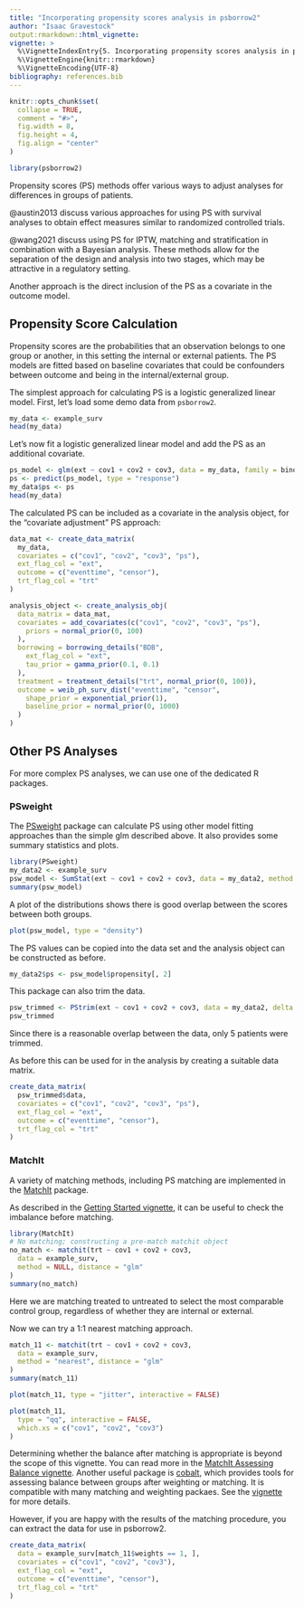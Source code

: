 ```yaml
---
title: "Incorporating propensity scores analysis in psborrow2"
author: "Isaac Gravestock"
output:rmarkdown::html_vignette:
vignette: >
  %\VignetteIndexEntry{5. Incorporating propensity scores analysis in psborrow2}
  %\VignetteEngine{knitr::rmarkdown}
  %\VignetteEncoding{UTF-8}
bibliography: references.bib
---
```


```r
knitr::opts_chunk$set(
  collapse = TRUE,
  comment = "#>",
  fig.width = 8,
  fig.height = 4,
  fig.align = "center"
)
```

```r
library(psborrow2)
```

Propensity scores (PS) methods offer various ways to adjust analyses for differences in groups of patients.

@austin2013 discuss various approaches for using PS with survival analyses to obtain effect measures similar to
randomized controlled trials.

@wang2021 discuss using PS for IPTW, matching and stratification in combination with a Bayesian analysis. These methods
allow for the separation of the design and analysis into two stages, which may be attractive in a regulatory setting.

Another approach is the direct inclusion of the PS as a covariate in the outcome model.

## Propensity Score Calculation

Propensity scores are the probabilities that an observation belongs to one group or another, in this setting the
internal or external patients. The PS models are fitted based on baseline covariates that could be confounders between
outcome and being in the internal/external group.

The simplest approach for calculating PS is a logistic generalized linear model. First, let's load some demo data from
`psborrow2`.

```r
my_data <- example_surv
head(my_data)
```

Let's now fit a logistic generalized linear model and add the PS as an additional covariate.

```r
ps_model <- glm(ext ~ cov1 + cov2 + cov3, data = my_data, family = binomial)
ps <- predict(ps_model, type = "response")
my_data$ps <- ps
head(my_data)
```

The calculated PS can be included as a covariate in the analysis object, for the "covariate adjustment" PS approach:

```r
data_mat <- create_data_matrix(
  my_data,
  covariates = c("cov1", "cov2", "cov3", "ps"),
  ext_flag_col = "ext",
  outcome = c("eventtime", "censor"),
  trt_flag_col = "trt"
)

analysis_object <- create_analysis_obj(
  data_matrix = data_mat,
  covariates = add_covariates(c("cov1", "cov2", "cov3", "ps"),
    priors = normal_prior(0, 100)
  ),
  borrowing = borrowing_details("BDB",
    ext_flag_col = "ext",
    tau_prior = gamma_prior(0.1, 0.1)
  ),
  treatment = treatment_details("trt", normal_prior(0, 100)),
  outcome = weib_ph_surv_dist("eventtime", "censor",
    shape_prior = exponential_prior(1),
    baseline_prior = normal_prior(0, 1000)
  )
)
```

## Other PS Analyses

For more complex PS analyses, we can use one of the dedicated R packages.

### PSweight

The [PSweight](https://cran.r-project.org/package=PSweight) package can calculate PS using other model fitting
approaches than the simple glm described above. It also provides some summary statistics and plots.

```r
library(PSweight)
my_data2 <- example_surv
psw_model <- SumStat(ext ~ cov1 + cov2 + cov3, data = my_data2, method = "gbm")
summary(psw_model)
```

A plot of the distributions shows there is good overlap between the scores between both groups.

```r
plot(psw_model, type = "density")
```

The PS values can be copied into the data set and the analysis object can be constructed as before.

```r
my_data2$ps <- psw_model$propensity[, 2]
```

This package can also trim the data.

```r
psw_trimmed <- PStrim(ext ~ cov1 + cov2 + cov3, data = my_data2, delta = 0.1)
psw_trimmed
```

Since there is a reasonable overlap between the data, only 5 patients were trimmed.

As before this can be used for in the analysis by creating a suitable data matrix.

```r
create_data_matrix(
  psw_trimmed$data,
  covariates = c("cov1", "cov2", "cov3", "ps"),
  ext_flag_col = "ext",
  outcome = c("eventtime", "censor"),
  trt_flag_col = "trt"
)
```

### MatchIt

A variety of matching methods, including PS matching are implemented in the [MatchIt](https://cran.r-project.org/package=MatchIt) package.

As described in the [Getting Started vignette](https://cran.r-project.org/web/packages/MatchIt/vignettes/MatchIt.html), it can be useful to check the imbalance before matching.

```r
library(MatchIt)
# No matching; constructing a pre-match matchit object
no_match <- matchit(trt ~ cov1 + cov2 + cov3,
  data = example_surv,
  method = NULL, distance = "glm"
)
summary(no_match)
```

Here we are matching treated to untreated to select the most comparable control group, regardless of whether they are internal or external.

Now we can try a 1:1 nearest matching approach.

```r
match_11 <- matchit(trt ~ cov1 + cov2 + cov3,
  data = example_surv,
  method = "nearest", distance = "glm"
)
summary(match_11)
```

```r
plot(match_11, type = "jitter", interactive = FALSE)
```

```r
plot(match_11,
  type = "qq", interactive = FALSE,
  which.xs = c("cov1", "cov2", "cov3")
)
```

Determining whether the balance after matching is appropriate is beyond the scope of this vignette. You can read more in the [MatchIt Assessing Balance vignette](https://cran.r-project.org/web/packages/MatchIt/vignettes/assessing-balance.html). Another useful package is [cobalt](https://cran.r-project.org/package=cobalt), which provides tools for assessing balance between groups after weighting or matching. It is compatible with many matching and weighting packaes. See the [vignette](https://cran.r-project.org/web/packages/cobalt/vignettes/cobalt.html) for more details.

However, if you are happy with the results of the matching procedure, you can extract the data for use in psborrow2.

```r
create_data_matrix(
  data = example_surv[match_11$weights == 1, ],
  covariates = c("cov1", "cov2", "cov3"),
  ext_flag_col = "ext",
  outcome = c("eventtime", "censor"),
  trt_flag_col = "trt"
)
```
